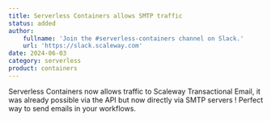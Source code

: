 ```yaml
---
title: Serverless Containers allows SMTP traffic
status: added
author:
    fullname: 'Join the #serverless-containers channel on Slack.'
    url: 'https://slack.scaleway.com'
date: 2024-06-03
category: serverless
product: containers
---
```


Serverless Containers now allows traffic to Scaleway Transactional Email, it was already possible via the API but now directly via SMTP servers ! Perfect way to send emails in your workflows.

